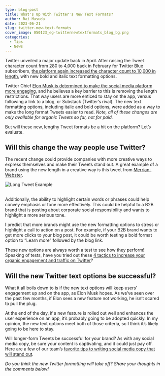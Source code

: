```yaml
---
type: blog-post
title: What's Up With Twitter's New Text Formats?
author: Rai Masuda
date: 2023-06-21
slug: twitter-new-text-formats
cover_image: 050123_eg-twitternewtextformats_blog_bg.png
categories:
  - Tips
  - News
---
```

Twitter unveiled a major update back in April. After raising the Tweet character count from 280 to 4,000 back in February for Twitter Blue subscribers, [the platform again increased the character count to 10,000 in length](https://www.socialmediatoday.com/news/twitter-blue-subscribers-can-now-post-10k-character-tweets/647663/), with new bold and italic text formatting options.

Twitter Chief [Elon Musk is determined to make the social media platform more engaging](https://www.theverge.com/2023/4/14/23683082/twitter-blue-10000-character-limit-bold-italic-features-substack-newsletter), and he believes a key barrier to this is removing the length restrictions. That way users are more enticed to stay on the app, versus following a link to a blog, or Substack (Twitter’s rival). The new text formatting options, including italic and bold options, were added as a way to make the long format Tweets easier to read. *Note, all of these changes are only available for organic Tweets so far, not for paid.* 

But will these new, lengthy Tweet formats be a hit on the platform? Let’s evaluate.

## Will this change the way people use Twitter?

The recent change could provide companies with more creative ways to express themselves and make their Tweets stand out. A great example of a brand using the new length in a creative way is this tweet from [Merrian-Webster](https://twitter.com/MerriamWebster/status/1650865720467550209). 

![](screenshot-2023-06-21-at-4.51.11-pm12.jpg "Long Tweet Example")

\
Additionally, the ability to highlight certain words or phrases could help convey emphasis or tone more effectively. This could be helpful to a B2B brand that is posting about corporate social responsibility and wants to highlight a more serious tone. 

I predict that more brands might use the new formatting options to stress or highlight a call to action on a post. For example, if your B2B brand wants to get more clicks to your blog post, it could be worth testing a bold format option to “Learn more” followed by the blog link. 

These new options are always worth a test to see how they perform! Speaking of tests, have you tried out these [4 tactics to increase your organic engagement and traffic on Twitter](https://brandglue.com/blog/4-ways-to-increase-organic-twitter-traffic-and-conversions/)?

## Will the new Twitter text options be successful?

What it all boils down to is if the new text options will keep users' engagement up and on the app, as Elon Musk hopes. As we’ve seen over the past few months, if Elon sees a new feature not working, he isn’t scared to pull the plug. 

At the end of the day, if a new feature is rolled out well and enhances the user experience on an app, it’s probably going to be adopted quickly. In my opinion, the new text options meet both of those criteria, so I think it’s likely going to be here to stay. 

Will longer-form Tweets be successful for your brand? As with any social media copy, be sure your content is captivating, and it could just pay off. Here are a few of our team’s [favorite tips to writing social media copy that will stand out](https://brandglue.com/blog/captivating-copy-4-tips-social-media-copywriting/). 

*Do you think the new Twitter formatting will take off? Share your thoughts in the comments below!*